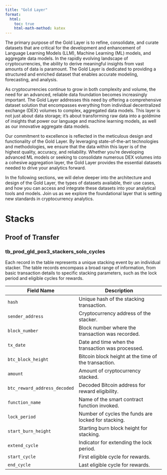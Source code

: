 ```yaml
---
title: "Gold Layer"
format:
  html:
    toc: true
    html-math-method: katex
---
```


The primary purpose of the Gold Layer is to refine, consolidate, and curate datasets that are critical for the development and enhancement of Language Learning Models (LLM), Machine Learning (ML) models, and aggregate data models. In the rapidly evolving landscape of cryptocurrencies, the ability to derive meaningful insights from vast amounts of data is paramount. The Gold Layer is dedicated to providing a structured and enriched dataset that enables accurate modeling, forecasting, and analysis.

As cryptocurrencies continue to grow in both complexity and volume, the need for an advanced, reliable data foundation becomes increasingly important. The Gold Layer addresses this need by offering a comprehensive dataset solution that encompasses everything from individual decentralized exchange (DEX) volumes to complex, aggregated data models. This layer is not just about data storage; it's about transforming raw data into a goldmine of insights that power our language and machine learning models, as well as our innovative aggregate data models.

Our commitment to excellence is reflected in the meticulous design and functionality of the Gold Layer. By leveraging state-of-the-art technologies and methodologies, we ensure that the data within this layer is of the highest quality, accuracy, and reliability. Whether you're developing advanced ML models or seeking to consolidate numerous DEX volumes into a cohesive aggregation layer, the Gold Layer provides the essential datasets needed to drive your analytics forward.

In the following sections, we will delve deeper into the architecture and design of the Gold Layer, the types of datasets available, their use cases, and how you can access and integrate these datasets into your analytical tools and models. Join us as we explore the foundational layer that is setting new standards in cryptocurrency analytics.

# Stacks

## Proof of Transfer
### tb_prod_gld_pox3_stackers_solo_cycles
Each record in the table represents a unique stacking event by an individual stacker. The table records encompass a broad range of information, from basic transaction details to specific stacking parameters, such as the lock period and eligible cycles for rewards.

| Field Name               | Description                                                  |
|--------------------------|--------------------------------------------------------------|
| `hash`                   | Unique hash of the stacking transaction.                     |
| `sender_address`         | Cryptocurrency address of the stacker.                       |
| `block_number`           | Block number where the transaction was recorded.             |
| `tx_date`                | Date and time when the transaction was processed.            |
| `btc_block_height`       | Bitcoin block height at the time of the transaction.         |
| `amount`                 | Amount of cryptocurrency stacked.                            |
| `btc_reward_address_decoded` | Decoded Bitcoin address for reward eligibility.         |
| `function_name`          | Name of the smart contract function invoked.                 |
| `lock_period`            | Number of cycles the funds are locked for stacking.          |
| `start_burn_height`      | Starting burn block height for stacking.                     |
| `extend_cycle`           | Indicator for extending the lock period.                     |
| `start_cycle`            | First eligible cycle for rewards.                            |
| `end_cycle`              | Last eligible cycle for rewards.                             |
